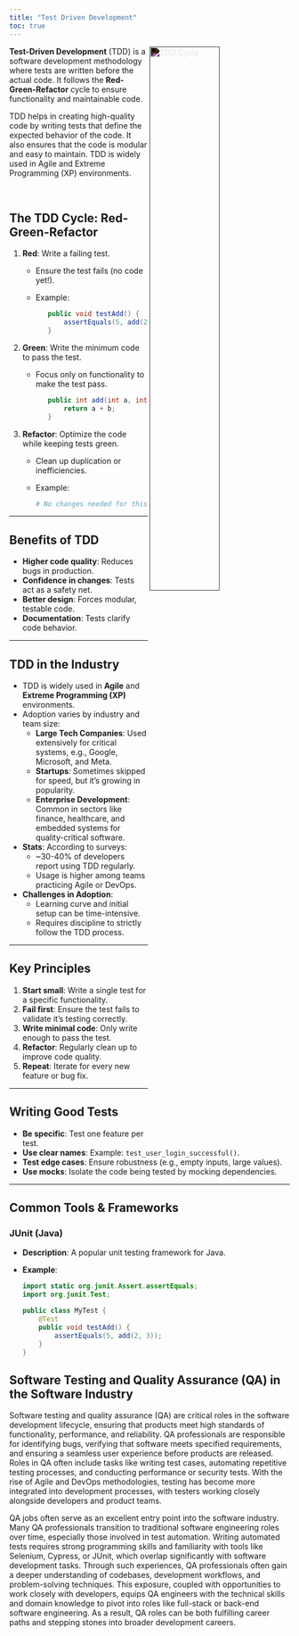 ```yaml
---
title: "Test Driven Development"
toc: true
---
```


<img src="https://marsner.com/wp-content/uploads/test-driven-development-TDD.png" alt="TDD Cycle" width="50%" style="filter:invert(1)" align="right" />

**Test-Driven Development** (TDD) is a software development methodology where tests are written before the actual code. It follows the **Red-Green-Refactor** cycle to ensure functionality and maintainable code.

TDD helps in creating high-quality code by writing tests that define the expected behavior of the code. It also ensures that the code is modular and easy to maintain. TDD is widely used in Agile and Extreme Programming (XP) environments. 

<br/>

## The TDD Cycle: Red-Green-Refactor
1. **Red**: Write a failing test.


   - Ensure the test fails (no code yet!).
   - Example:
     ```java
        public void testAdd() {
            assertEquals(5, add(2, 3));
        }
     ```

2. **Green**: Write the minimum code to pass the test.
   - Focus only on functionality to make the test pass.
     ```java
        public int add(int a, int b) {
            return a + b;
        }
     ```
3. **Refactor**: Optimize the code while keeping tests green.
   - Clean up duplication or inefficiencies.
   - Example:
     ```python
     # No changes needed for this example.
     ```

---

## Benefits of TDD
- **Higher code quality**: Reduces bugs in production.
- **Confidence in changes**: Tests act as a safety net.
- **Better design**: Forces modular, testable code.
- **Documentation**: Tests clarify code behavior.

---

## TDD in the Industry
- TDD is widely used in **Agile** and **Extreme Programming (XP)** environments.
- Adoption varies by industry and team size:
  - **Large Tech Companies**: Used extensively for critical systems, e.g., Google, Microsoft, and Meta.
  - **Startups**: Sometimes skipped for speed, but it's growing in popularity.
  - **Enterprise Development**: Common in sectors like finance, healthcare, and embedded systems for quality-critical software.
- **Stats**: According to surveys:
  - ~30-40% of developers report using TDD regularly.
  - Usage is higher among teams practicing Agile or DevOps.
- **Challenges in Adoption**:
  - Learning curve and initial setup can be time-intensive.
  - Requires discipline to strictly follow the TDD process.

---



## Key Principles
1. **Start small**: Write a single test for a specific functionality.
2. **Fail first**: Ensure the test fails to validate it’s testing correctly.
3. **Write minimal code**: Only write enough to pass the test.
4. **Refactor**: Regularly clean up to improve code quality.
5. **Repeat**: Iterate for every new feature or bug fix.

---

## Writing Good Tests
- **Be specific**: Test one feature per test.
- **Use clear names**: Example: `test_user_login_successful()`.
- **Test edge cases**: Ensure robustness (e.g., empty inputs, large values).
- **Use mocks**: Isolate the code being tested by mocking dependencies.

---

## Common Tools & Frameworks

### JUnit (Java)

- **Description**: A popular unit testing framework for Java.
- **Example**:
  ```java
  import static org.junit.Assert.assertEquals;
  import org.junit.Test;

  public class MyTest {
      @Test
      public void testAdd() {
          assertEquals(5, add(2, 3));
      }
  }
  ```

## Software Testing and Quality Assurance (QA) in the Software Industry

Software testing and quality assurance (QA) are critical roles in the software development lifecycle, ensuring that products meet high standards of functionality, performance, and reliability. QA professionals are responsible for identifying bugs, verifying that software meets specified requirements, and ensuring a seamless user experience before products are released. Roles in QA often include tasks like writing test cases, automating repetitive testing processes, and conducting performance or security tests. With the rise of Agile and DevOps methodologies, testing has become more integrated into development processes, with testers working closely alongside developers and product teams.

QA jobs often serve as an excellent entry point into the software industry. Many QA professionals transition to traditional software engineering roles over time, especially those involved in test automation. Writing automated tests requires strong programming skills and familiarity with tools like Selenium, Cypress, or JUnit, which overlap significantly with software development tasks. Through such experiences, QA professionals often gain a deeper understanding of codebases, development workflows, and problem-solving techniques. This exposure, coupled with opportunities to work closely with developers, equips QA engineers with the technical skills and domain knowledge to pivot into roles like full-stack or back-end software engineering. As a result, QA roles can be both fulfilling career paths and stepping stones into broader development careers.